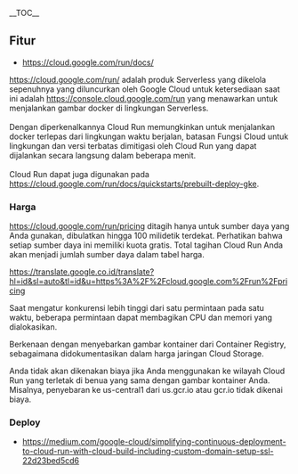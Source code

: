 __TOC__

==Fitur==
* [[Cloud Run documentation|https://cloud.google.com/run/docs/]]

[[Cloud Run|https://cloud.google.com/run/]] adalah produk Serverless yang dikelola sepenuhnya yang diluncurkan oleh Google Cloud untuk ketersediaan saat ini adalah [[beta publik|https://console.cloud.google.com/run]] yang menawarkan untuk menjalankan gambar docker di lingkungan Serverless. 
<br><br>
Dengan diperkenalkannya Cloud Run memungkinkan untuk menjalankan docker terlepas dari lingkungan waktu berjalan, batasan Fungsi Cloud untuk lingkungan dan versi terbatas dimitigasi oleh Cloud Run yang dapat dijalankan secara langsung dalam beberapa menit. 
<br><br>
Cloud Run dapat juga digunakan pada [[GKE dengan Istio dan Knative|https://cloud.google.com/run/docs/quickstarts/prebuilt-deploy-gke]].

===Harga===
[[Harga Cloud Run|https://cloud.google.com/run/pricing]] ditagih hanya untuk sumber daya yang Anda gunakan, dibulatkan hingga 100 milidetik terdekat. Perhatikan bahwa setiap sumber daya ini memiliki kuota gratis. Total tagihan Cloud Run Anda akan menjadi jumlah sumber daya dalam tabel harga.

[[<img src=https://chetabahana.github.io/images/google/harga-cloud-run.png>|https://translate.google.co.id/translate?hl=id&sl=auto&tl=id&u=https%3A%2F%2Fcloud.google.com%2Frun%2Fpricing]]

Saat mengatur konkurensi lebih tinggi dari satu permintaan pada satu waktu, beberapa permintaan dapat membagikan CPU dan memori yang dialokasikan.

Berkenaan dengan menyebarkan gambar kontainer dari Container Registry, sebagaimana didokumentasikan dalam harga jaringan Cloud Storage. 

Anda tidak akan dikenakan biaya jika Anda menggunakan ke wilayah Cloud Run yang terletak di benua yang sama dengan gambar kontainer Anda. Misalnya, penyebaran ke us-central1 dari us.gcr.io atau gcr.io tidak dikenai biaya.

===Deploy===
* [[Continuous Deployment to Cloud Run|https://medium.com/google-cloud/simplifying-continuous-deployment-to-cloud-run-with-cloud-build-including-custom-domain-setup-ssl-22d23bed5cd6]]
